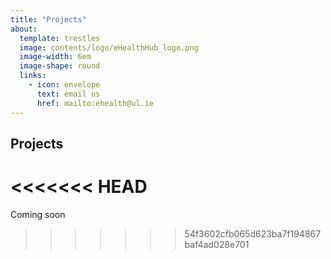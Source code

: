 ```yaml
---
title: "Projects"
about:
  template: trestles
  image: contents/logo/eHealthHub_logo.png
  image-width: 6em
  image-shape: round
  links:
    - icon: envelope
      text: email us
      href: mailto:ehealth@ul.ie
---
```


## Projects

<<<<<<< HEAD
=======

Coming soon

<!-- **Connecting OMOP-CDM to genomics** will explore predictors immunotherapy response using EHR and genomics data. It will use global eHealth data to define genomic and non-genomic predictors of response to immunotherapy in oncology -->

<!-- **Software apps that support clinical decision making in medicine** will use existing FDA guidelines to develop apps that inform clinical practice and decision making. -->

<!-- **Large scale frameworks for observational health studies in Haematological Malignancies** will develop the data dictionaries and software to enable sharing of BCNI data with HARMONY to enable Ireland to actively participate in EU-wide blood cancer epidemiology research. -->

<!-- **All-island characterization of Blood Cancers** will develop data dictionaries for other blood cancers with urgent clinical need and integrate clinical data registry, biospecimen collection and advanced genomics to identify the most beneficial clinical trials for Irish blood cancer patients based on availability of biospecimens for pre-clinical research and quality of life (Patient Reported Outcome Measures) studies -->

<!-- **Risk of brain metastasis in breast cancer**will develop the data dictionaries tools to harmonize breast cancer and connect to [OPTIMA](https://www.optima-oncology.eu/) patient data to facilitate the identification of biomarkers linked with advanced breast cancer and specifically the development of brain metastases. It will identify aligned biobanked tissue for study of multi-omics markers of metastasis -->

<!-- **Characterization of upper gastrointestinal (UGI) cancer outcomes** will develop the data dictionaries to map, ETL and examine UGI cancer treated with curative intent (about 25% had no neoadjuvant therapy) in 3000 patients, and investigate molecular markers in aligned biobank material stored (RNA/snap frozen tumour samples/FFPE tissue) -->

<!-- | **Impact of COVID-19 on cancer care** will analyse cancer referrals, diagnoses and treatment, measure presentational, diagnostic and treatment delays, and how this translates into cancer stage shift, increased morbidity and projected mortality for cancer patients on the island of Ireland. -->

<!-- **Impact of COVID-19 on cancer survivors** will study the impact of the COVID-19 pandemic on cancer survivors across the island of Ireland\ -->
<!-- **Impact of COVID-19 on Cancer Disparities** will study if COVID-19 pandemic increased disparities in cancer outcomes across the island of Ireland --> 
>>>>>>> 54f3602cfb065d623ba7f194867baf4ad028e701
